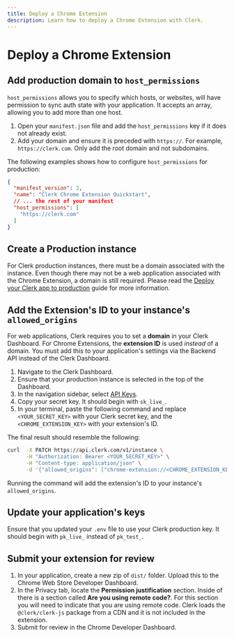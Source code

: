 ```yaml
---
title: Deploy a Chrome Extension
description: Learn how to deploy a Chrome Extension with Clerk.
---
```


# Deploy a Chrome Extension

## Add production domain to `host_permissions`

`host_permissions` allows you to specify which hosts, or websites, will have permission to sync auth state with your application. It accepts an array, allowing you to add more than one host.

1. Open your `manifest.json` file and add the `host_permissions` key if it does not already exist.
1. Add your domain and ensure it is preceded with `https://`. For example, `https://clerk.com`. Only add the root domain and not subdomains.

The following examples shows how to configure `host_permissions` for production:

```json filename="/manifest.json" {5-7}
{
  "manifest_version": 3,
  "name": "Clerk Chrome Extension Quickstart",
  // ... the rest of your manifest
  "host_permissions": [
    "https://clerk.com"
  ]
}
```

## Create a Production instance

For Clerk production instances, there must be a domain associated with the instance. Even though there may not be a web application associated with the Chrome Extension, a domain is still required. Please read the [Deploy your Clerk app to production](/docs/deployments/overview) guide for more information.

## Add the Extension's ID to your instance's `allowed_origins`

For web applications, Clerk requires you to set a **domain** in your Clerk Dashboard. For Chrome Extensions, the **extension ID** is used *instead* of a domain. You must add this to your application's settings via the Backend API instead of the Clerk Dashboard.

1. Navigate to the Clerk Dashboard.
1. Ensure that your production instance is selected in the top of the Dashboard.
1. In the navigation sidebar, select [API Keys](https://dashboard.clerk.com/last-active?path=api-keys).
1. Copy your secret key. It should begin with `sk_live_`.
1. In your terminal, paste the following command and replace `<YOUR_SECRET_KEY>` with your Clerk secret key, and the `<CHROME_EXTENSION_KEY>` with your extension's ID.

The final result should resemble the following:

```bash filename="terminal"
curl  -X PATCH https://api.clerk.com/v1/instance \
      -H "Authorization: Bearer <YOUR_SECRET_KEY>" \
      -H "Content-type: application/json" \
      -d '{"allowed_origins": ["chrome-extension://<CHROME_EXTENSION_KEY>"]}'
```

Running the command will add the extension's ID to your instance's `allowed_origins`.

## Update your application's keys

Ensure that you updated your `.env` file to use your Clerk production key. It should begin with `pk_live_` instead of `pk_test_`.

## Submit your extension for review

1. In your application, create a new zip of `dist/` folder. Upload this to the Chrome Web Store Developer Dashboard.
1. In the Privacy tab, locate the **Permission justification** section. Inside of there is a section called **Are you using remote code?**. For this section you will need to indicate that you are using remote code. Clerk loads the `@clerk/clerk-js` package from a CDN and it is not included in the extension.
1. Submit for review in the Chrome Developer Dashboard.
